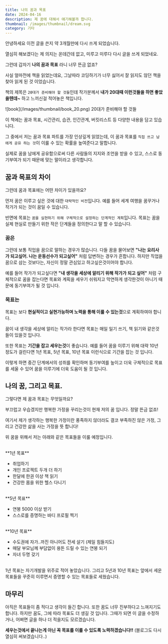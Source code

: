 ```yaml
---
title: 나의 꿈과 목표
date: 2024-04-16
description: 제 꿈에 대해서 얘기해볼까 합니다.
thumbnail: /images/thumbnail/dream.svg
category: 기타
---
```


안녕하세요 이전 글을 쓴지 약 3개월만에 다시 쓰게 되었습니다.

열심히 해보겠다는 제 의지는 온데간데 없고, 미루고 미루다 다시 글을 쓰게 되었네요.

그런데 갑자기 **나의 꿈과 목표** 라니 너무 뜬금 없죠?

사실 얼마전에 책을 읽었는데요, 그날따라 코딩하기가 너무 싫어서 잘 읽지도 않던 책을 찾아 읽게 된 것 이었습니다.

책의 제목은 `20대가 준비해야 할 것들`인데 작가분께서 **내가 20대때 이런것들을 하면 좋았을텐데~** 하고 느끼신걸 적어놓은 책입니다.

<div
  style={{
    width: "100%",
    display: "flex",
    flexDirection: "column",
    alignItems: "center",
    margin: "20px 0",
  }}
>
  ![book](/images/thumbnail/book_20.png)
  <span style={{ color: "gray", textAlign: "center", fontSize: "16px" }}>
    20대가 준비해야 할 것들
  </span>
</div>

이 책에는 꿈과 목표, 시간관리, 습관, 인간관계, 버킷리스트 등 다양한 내용을 담고 있습니다.

그 중에서 저는 꿈과 목표 파트를 가장 인상깊게 읽었는데, 이 꿈과 목표를 `직접 쓰고 남에게 공유 하는 것`이 이룰 수 있는 확률을 높여준다고 말합니다.

실제로 꿈을 남에게 공유함으로써 다른 사람들의 지지와 조언을 받을 수 있고, 스스로 동기부여가 되기 때문에 맞는 말이라고 생각합니다.

## 꿈과 목표의 차이

그런데 꿈과 목표에는 어떤 차이가 있을까요?

먼저 꿈은 이루고 싶은 것에 대한 `대략적인 비전`입니다. 예를 들어 세계 여행을 꿈꾸거나
작가가 되는 것이 꿈일 수 있습니다.

반면에 목표는 `꿈을 실현하기 위해 구체적으로 설정하는 단계적인 계획`입니다. 목표는 꿈을 실제 현실로 만들기 위한 작은 단계들을 정의한다고 말 할 수 있습니다.

### 꿈은

그런데 보통 직업을 꿈으로 말하는 경우가 많습니다. 다들 꿈을 물어보면 **"나는 요리사가 되고싶어. 나는 운동선수가 되고싶어"** 처럼 답변하는 경우가 흔합니다.
하지만 직업을 꿈으로 삼는 것보다는, 자신이 정말 관심있고 하고싶은것이어야 합니다.

예를 들어 작가가 되고싶다면 **"내 생각을 세상에 알리기 위해 작가가 되고 싶어"** 처럼 구체적으로 꿈을 잡는다면 목표와 계획을 세우기 쉬워지고 막연하게 생각한것이 아니기 때문에 동기부여가 될 것 입니다.

### 목표는

목표는 보다 **현실적이고 실현가능하며 노력을 통해 이룰 수 있는것**으로 계획하여야 합니다.

꿈이 내 생각을 세상에 알리는 작가라 한다면 목표는 매일 일기 쓰기, 책 읽기와 같은것들이 있을것 입니다.

또한 목표는 **기간을 잡고 세우는것**이 좋습니다. 예를 들어 꿈을 이루기 위해 대략 10년 정도가 걸린다면 1년 목표, 5년 목표, 10년 목표 이런식으로 기간을 잡는 것 입니다.

이렇게 하면 중간 단계에서의 성취를 확인하며 동기부여를 높이고 더욱 구체적으로 목표를 세울 수 있어 꿈을 이루기에 더욱 도움이 될 것 입니다.

## 나의 꿈, 그리고 목표.

그렇다면 제 꿈과 목표는 무엇일까요?

부끄럽고 우습겠지만 행복한 가정을 꾸리는것이 현재 저의 꿈 입니다. 정말 뜬금 없죠!

여기서 제가 생각하는 행복한 가정이란 풍족하지 않더라도 결코 부족하진 않은 가정, 그리고 건강한 삶을 사는 가정을 뜻 합니다!

위 꿈을 위해서 저는 아래와 같은 목표들을 이룰 예정입니다.

<br />
**1년 목표**

- 취업하기
- 개인 프로젝트 두개 더 하기
- 한달에 한권 이상 책 읽기
- 건강한 몸을 위한 헬스 다니기

<br />
**5년 목표**

- 연봉 5000 이상 받기
- 스스로를 증명하는 바디 프로필 찍기

<br />
**10년 목표**

- 수도권에 자가..까진 아니어도 전세 살기 (제일 힘들지도)
- 매달 부모님께 부담없이 용돈 드릴 수 있는 연봉 되기
- 자녀 두명 갖기

<br />
1년 목표는 자기개발을 위주로 적어 놓았습니다. 그리고 5년과 10년 목표는 앞에서 세운
목표들을 꾸준히 이루면서 증명할 수 있는 목표들로 세웠습니다.

## 마무리

아직은 목표들이 좀 적다고 생각이 들긴 합니다. 또한 꿈도 너무 진부하다고 느껴지기도
합니다. 하지만 꿈도, 그에 따라 목표도 더 생길 것 입니다.
그때가 되면 이 글을 수정하거나, 어쩌면 글을 하나 더 적을지도 모르겠습니다.

**세우는것에서 끝나는게 아닌 꼭 목표를 이룰 수 있도록 노력하겠습니다!!** (블로그도 다시 열심히 써보겠습니다..)
